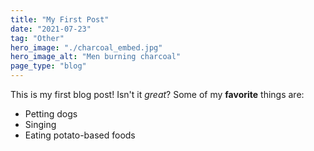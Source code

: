```yaml
---
title: "My First Post"
date: "2021-07-23"
tag: "Other"
hero_image: "./charcoal_embed.jpg"
hero_image_alt: "Men burning charcoal"
page_type: "blog"
---
```

This is my first blog post! Isn't it *great*?
Some of my **favorite** things are:
* Petting dogs
* Singing
* Eating potato-based foods